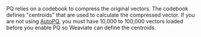 PQ relies on a codebook to compress the original vectors. The codebook defines "centroids" that are used to calculate the compressed vector. If you are not using [AutoPQ](/developers/weaviate/configuration/pq-compression#configure-autopq), you must have 10,000 to 100,000 vectors loaded before you enable PQ so Weaviate can define the centroids.